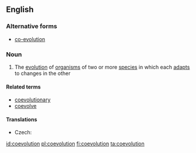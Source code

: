 ==English==

===Alternative forms===
* [[co-evolution]]

===Noun===
{{wikipedia|co-evolution}}
{{en-noun|-}}

# {{context|biology}} The [[evolution]] of [[organism]]s of two or more [[species]] in which each [[adapt]]s to changes in the other

====Related terms====
* [[coevolutionary]]
* [[coevolve]]

====Translations====
{{trans-top|evolution featuring mutual adaptation}}
* Czech: {{t-|cs|koevoluce|f}}
{{trans-mid}}
{{trans-bottom}}

[[id:coevolution]]
[[pl:coevolution]]
[[fi:coevolution]]
[[ta:coevolution]]